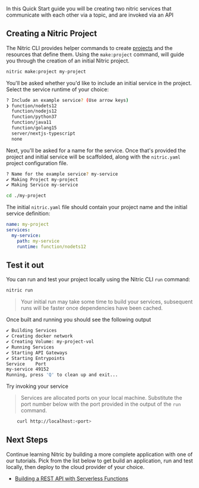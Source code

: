 In this Quick Start guide you will be creating two nitric services that communicate with each other via a topic, and are invoked via an API

## Creating a Nitric Project

The Nitric CLI provides helper commands to create [projects](./projects) and the resources that define them. Using the `make:project` command, will guide you through the creation of an initial Nitric project.

```bash
nitric make:project my-project
```

You'll be asked whether you'd like to include an initial service in the project. Select the service runtime of your choice:

```bash
? Include an example service? (Use arrow keys)
❯ function/nodets12
  function/nodejs12
  function/python37
  function/java11
  function/golang15
  server/nextjs-typescript
  none
```

Next, you'll be asked for a name for the service. Once that's provided the project and initial service will be scaffolded, along with the `nitric.yaml` project configuration file.

```bash
? Name for the example service? my-service
✔ Making Project my-project
✔ Making Service my-service

cd ./my-project
```

The initial `nitric.yaml` file should contain your project name and the initial service definition:

```yaml
name: my-project
services:
  my-service:
    path: my-service
    runtime: function/nodets12
```

## Test it out

You can run and test your project locally using the Nitric CLI `run` command:

```bash
nitric run
```

> Your initial run may take some time to build your services, subsequent runs will be faster once dependencies have been cached.

Once built and running you should see the following output

```bash
✔ Building Services
✔ Creating docker network
✔ Creating Volume: my-project-vol
✔ Running Services
✔ Starting API Gateways
✔ Starting Entrypoints
Service    Port
my-service 49152
Running, press 'Q' to clean up and exit...
```

Try invoking your service

> Services are allocated ports on your local machine. Substitute the port number below with the port provided in the output of the `run` command.

```bash
	curl http://localhost:<port>
```

## Next Steps

Continue learning Nitric by building a more complete application with one of our tutorials. Pick from the list below to get build an application, run and test locally, then deploy to the cloud provider of your choice.

- [Building a REST API with Serverless Functions](./guides/rest-api)
